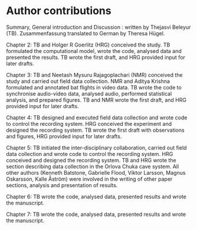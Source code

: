 # Author contributions
Summary,  General introduction and Discussion : written by Thejasvi Beleyur (TB). 
Zusammenfassung translated to German by Theresa Hügel.

Chapter 2: TB and Holger R Goerlitz (HRG) conceived the study. TB formulated the computational model, wrote the code, analysed data and presented the results. TB wrote the first draft, and HRG provided input for later drafts. 

Chapter 3: TB and Neetash Mysuru Rajagoplachari (NMR) conceived the study and carried out field data collection. NMR and Aditya Krishna formulated and annotated bat flights in video data. TB wrote the code to synchronise audio-video data, analysed audio, performed statistical analysis, and prepared figures. TB and NMR wrote the first draft, and HRG provided input for later drafts. 

Chapter 4: TB designed and executed field data collection and wrote code to control the recording system. HRG conceived the experiment and designed the recording system. TB wrote the first draft with observations and figures, HRG provided input for later drafts.

Chapter 5: TB initiated the inter-disciplinary collaboration, carried out field data collection and wrote code to control the recording system. HRG conceived and designed the recording system. TB and HRG wrote the section describing data collection in the Orlova Chuka cave system. All other authors (Kenneth Batstone, Gabrielle Flood, Viktor Larsson, Magnus Oskarsson, Kalle Åström) were involved in the writing of other paper sections, analysis and presentation of results. 

Chapter 6: TB wrote the code, analysed data, presented results and wrote the manuscript.

Chapter 7: TB wrote the code, analysed data, presented results and wrote the manuscript.
